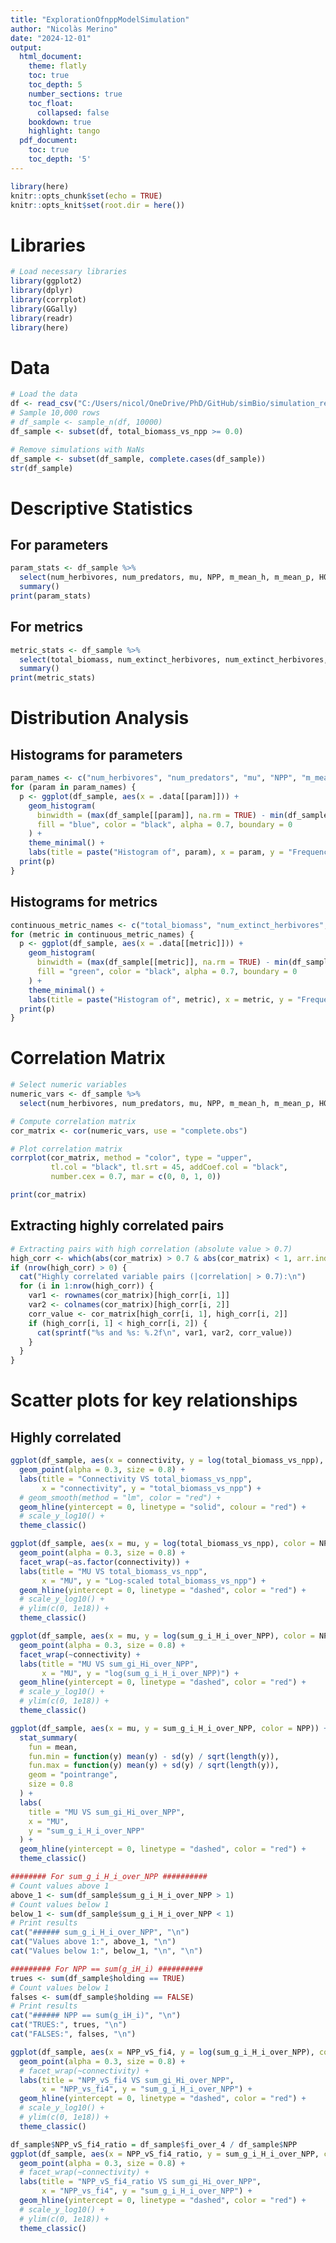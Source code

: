 ```yaml
---
title: "ExplorationOfnppModelSimulation"
author: "Nicolàs Merino"
date: "2024-12-01"
output:
  html_document:
    theme: flatly
    toc: true
    toc_depth: 5
    number_sections: true
    toc_float:
      collapsed: false
    bookdown: true
    highlight: tango
  pdf_document:
    toc: true
    toc_depth: '5'
---
```


```r
library(here)
knitr::opts_chunk$set(echo = TRUE)
knitr::opts_knit$set(root.dir = here())
```

# Libraries
```r
# Load necessary libraries
library(ggplot2)
library(dplyr)
library(corrplot)
library(GGally)
library(readr)
library(here)
```

# Data
```r
# Load the data
df <- read_csv("C:/Users/nicol/OneDrive/PhD/GitHub/simBio/simulation_results_1_12.csv")
# Sample 10,000 rows
# df_sample <- sample_n(df, 10000)
df_sample <- subset(df, total_biomass_vs_npp >= 0.0)
```


```r
# Remove simulations with NaNs
df_sample <- subset(df_sample, complete.cases(df_sample))
str(df_sample)
```

# Descriptive Statistics
## For parameters
```r
param_stats <- df_sample %>%
  select(num_herbivores, num_predators, mu, NPP, m_mean_h, m_mean_p, H0_mean, connectivity, c_mean_p, p_i) %>%
  summary()
print(param_stats)
```

## For metrics
```r
metric_stats <- df_sample %>%
  select(total_biomass, num_extinct_herbivores, num_extinct_herbivores, num_extinct_predators, herbivore_biomass, predator_biomass, pred_herb_ratio, are_there_extinctions, prop_of_sp_extinct, total_biomass_vs_npp, holding, fi_over_4, NPP_vS_fi4) %>%
  summary()
print(metric_stats)
```

# Distribution Analysis
## Histograms for parameters
```r
param_names <- c("num_herbivores", "num_predators", "mu", "NPP", "m_mean_h", "m_mean_p", "H0_mean", "connectivity", "c_mean_p")
for (param in param_names) {
  p <- ggplot(df_sample, aes(x = .data[[param]])) +
    geom_histogram(
      binwidth = (max(df_sample[[param]], na.rm = TRUE) - min(df_sample[[param]], na.rm = TRUE)) / 100,
      fill = "blue", color = "black", alpha = 0.7, boundary = 0
    ) +
    theme_minimal() +
    labs(title = paste("Histogram of", param), x = param, y = "Frequency")
  print(p)
}
```

## Histograms for metrics
```r
continuous_metric_names <- c("total_biomass", "num_extinct_herbivores", "num_extinct_predators", "herbivore_biomass", "predator_biomass", "pred_herb_ratio", "prop_of_sp_extinct", "total_biomass_vs_npp",  "fi_over_4")
for (metric in continuous_metric_names) {
  p <- ggplot(df_sample, aes(x = .data[[metric]])) +
    geom_histogram(
      binwidth = (max(df_sample[[metric]], na.rm = TRUE) - min(df_sample[[metric]], na.rm = TRUE)) / 30,
      fill = "green", color = "black", alpha = 0.7, boundary = 0
    ) +
    theme_minimal() +
    labs(title = paste("Histogram of", metric), x = metric, y = "Frequency")
  print(p)
}
```

# Correlation Matrix
```r
# Select numeric variables
numeric_vars <- df_sample %>%
  select(num_herbivores, num_predators, mu, NPP, m_mean_h, m_mean_p, H0_mean, connectivity, c_mean_p, p_i, total_biomass, num_extinct_herbivores, num_extinct_predators, herbivore_biomass, predator_biomass, pred_herb_ratio, prop_of_sp_extinct, total_biomass_vs_npp, fi_over_4, NPP_vS_fi4)

# Compute correlation matrix
cor_matrix <- cor(numeric_vars, use = "complete.obs")

# Plot correlation matrix
corrplot(cor_matrix, method = "color", type = "upper",
         tl.col = "black", tl.srt = 45, addCoef.col = "black",
         number.cex = 0.7, mar = c(0, 0, 1, 0))

print(cor_matrix)
```

## Extracting highly correlated pairs
```r
# Extracting pairs with high correlation (absolute value > 0.7)
high_corr <- which(abs(cor_matrix) > 0.7 & abs(cor_matrix) < 1, arr.ind = TRUE)
if (nrow(high_corr) > 0) {
  cat("Highly correlated variable pairs (|correlation| > 0.7):\n")
  for (i in 1:nrow(high_corr)) {
    var1 <- rownames(cor_matrix)[high_corr[i, 1]]
    var2 <- colnames(cor_matrix)[high_corr[i, 2]]
    corr_value <- cor_matrix[high_corr[i, 1], high_corr[i, 2]]
    if (high_corr[i, 1] < high_corr[i, 2]) {
      cat(sprintf("%s and %s: %.2f\n", var1, var2, corr_value))
    }
  }
}
```
# Scatter plots for key relationships
## Highly correlated
```r
ggplot(df_sample, aes(x = connectivity, y = log(total_biomass_vs_npp), color = NPP)) +
  geom_point(alpha = 0.3, size = 0.8) +
  labs(title = "Connectivity VS total_biomass_vs_npp",
       x = "connectivity", y = "total_biomass_vs_npp") +
  # geom_smooth(method = "lm", color = "red") +
  geom_hline(yintercept = 0, linetype = "solid", colour = "red") +
  # scale_y_log10() +
  theme_classic()
```

```r
ggplot(df_sample, aes(x = mu, y = log(total_biomass_vs_npp), color = NPP)) +
  geom_point(alpha = 0.3, size = 0.8) +
  facet_wrap(~as.factor(connectivity)) +
  labs(title = "MU VS total_biomass_vs_npp",
       x = "MU", y = "Log-scaled total_biomass_vs_npp") +
  geom_hline(yintercept = 0, linetype = "dashed", color = "red") +
  # scale_y_log10() +
  # ylim(c(0, 1e18)) +
  theme_classic()
```

```r
ggplot(df_sample, aes(x = mu, y = log(sum_g_i_H_i_over_NPP), color = NPP)) +
  geom_point(alpha = 0.3, size = 0.8) +
  facet_wrap(~connectivity) +
  labs(title = "MU VS sum_gi_Hi_over_NPP",
       x = "MU", y = "log(sum_g_i_H_i_over_NPP)") +
  geom_hline(yintercept = 0, linetype = "dashed", color = "red") +
  # scale_y_log10() +
  # ylim(c(0, 1e18)) +
  theme_classic()
```

```r
ggplot(df_sample, aes(x = mu, y = sum_g_i_H_i_over_NPP, color = NPP)) +
  stat_summary(
    fun = mean, 
    fun.min = function(y) mean(y) - sd(y) / sqrt(length(y)), 
    fun.max = function(y) mean(y) + sd(y) / sqrt(length(y)), 
    geom = "pointrange", 
    size = 0.8
  ) +
  labs(
    title = "MU VS sum_gi_Hi_over_NPP",
    x = "MU", 
    y = "sum_g_i_H_i_over_NPP"
  ) +
  geom_hline(yintercept = 0, linetype = "dashed", color = "red") +
  theme_classic()

```
```r
######## For sum_g_i_H_i_over_NPP ##########
# Count values above 1
above_1 <- sum(df_sample$sum_g_i_H_i_over_NPP > 1)
# Count values below 1
below_1 <- sum(df_sample$sum_g_i_H_i_over_NPP < 1)
# Print results
cat("###### sum_g_i_H_i_over_NPP", "\n")
cat("Values above 1:", above_1, "\n")
cat("Values below 1:", below_1, "\n", "\n")

######### For NPP == sum(g_iH_i) ##########
trues <- sum(df_sample$holding == TRUE)
# Count values below 1
falses <- sum(df_sample$holding == FALSE)
# Print results
cat("###### NPP == sum(g_iH_i)", "\n")
cat("TRUES:", trues, "\n")
cat("FALSES:", falses, "\n")

```
```r
ggplot(df_sample, aes(x = NPP_vS_fi4, y = log(sum_g_i_H_i_over_NPP), color = NPP)) +
  geom_point(alpha = 0.3, size = 0.8) +
  # facet_wrap(~connectivity) +
  labs(title = "NPP_vS_fi4 VS sum_gi_Hi_over_NPP",
       x = "NPP_vs_fi4", y = "sum_g_i_H_i_over_NPP") +
  geom_hline(yintercept = 0, linetype = "dashed", color = "red") +
  # scale_y_log10() +
  # ylim(c(0, 1e18)) +
  theme_classic()
```

```r
df_sample$NPP_vS_fi4_ratio = df_sample$fi_over_4 / df_sample$NPP
ggplot(df_sample, aes(x = NPP_vS_fi4_ratio, y = sum_g_i_H_i_over_NPP, color = NPP)) +
  geom_point(alpha = 0.3, size = 0.8) +
  # facet_wrap(~connectivity) +
  labs(title = "NPP_vS_fi4_ratio VS sum_gi_Hi_over_NPP",
       x = "NPP_vs_fi4", y = "sum_g_i_H_i_over_NPP") +
  geom_hline(yintercept = 0, linetype = "dashed", color = "red") +
  # scale_y_log10() +
  # ylim(c(0, 1e18)) +
  theme_classic()
```





